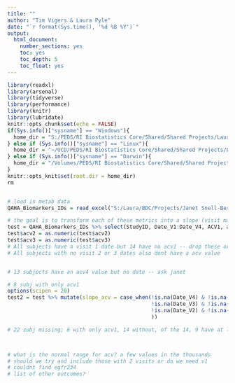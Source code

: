---
title: ""
author: "Tim Vigers & Laura Pyle"
date: "`r format(Sys.time(), '%d %B %Y')`"
output:
  html_document:
    number_sections: yes
    toc: yes
    toc_depth: 5
    toc_float: yes
---

```{r setup, include=FALSE}
library(readxl)
library(arsenal)
library(tidyverse)
library(performance)
library(knitr)
library(lubridate)
knitr::opts_chunk$set(echo = FALSE)
if(Sys.info()["sysname"] == "Windows"){
  home_dir = "S:/PEDS/RI Biostatistics Core/Shared/Shared Projects/Laura/BDC/Projects/Janet Snell-Bergeon"
} else if (Sys.info()["sysname"] == "Linux"){
  home_dir = "~/UCD/PEDS/RI Biostatistics Core/Shared/Shared Projects/Laura/BDC/Projects"
} else if (Sys.info()["sysname"] == "Darwin"){
  home_dir = "/Volumes/PEDS/RI Biostatistics Core/Shared/Shared Projects/Laura/BDC/Projects"
}
knitr::opts_knit$set(root.dir = home_dir)
rm


# load in metab data
QAHA_Biomarkers_IDs = read_excel("S:/Laura/BDC/Projects/Janet Snell-Bergeon/AHA collaborative grant/Combined predictive model/QAHA_Biomarkers_IDs.xls")
```

```{r data clean, include = FALSE}
# the goal is to transform each of these metrics into a slope (visit max - visit1)/(datemax - date 1) - dates in years
test = QAHA_Biomarkers_IDs %>% select(StudyID, Date_V1:Date_V4, ACV1, acv2, acv3, acv4)
test$acv2 = as.numeric(test$acv2)
test$acv3 = as.numeric(test$acv3)
# All subjects have a visit 1 date but 14 have no acv1 -- drop these or use a 2 if they have it?
# All subjects with no visit 2 or 3 dates also dont have a acv value


# 13 subjects have an acv4 value but no date -- ask janet

# 8 subj with only acv1
options(scipen = 20)
test2 = test %>% mutate(slope_acv = case_when(!is.na(Date_V4) & !is.na(acv4) ~ (acv4 - ACV1)/(as.double(difftime(Date_V4, Date_V1, units = "days"))/365),
                                              !is.na(Date_V3) & !is.na(acv3) ~ (acv3 - ACV1)/(as.double(difftime(Date_V3, Date_V1, units = "days"))/365),
                                              !is.na(Date_V2) & !is.na(acv2) ~ (acv2 - ACV1)/(as.double(difftime(Date_V2, Date_V1, units = "days"))/365)
                                              ))

# 22 subj missing; 8 with only acv1, 14 without, of the 14, 9 have at least 2 dates -- exclude



# what is the normal range for acv? a few values in the thousands
# should we try and include those with 2 visits or do we need v1
# couldnt find egfr234
# list of other outcomes?



```
